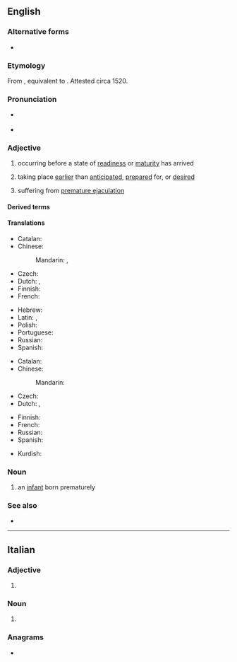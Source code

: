 {{also|prématuré|prémature}}
==English==
{{wikipedia}}

===Alternative forms===
* {{alter|en|præmature||archaic}}

===Etymology===
From {{der|en|la|praemātūrus}}, equivalent to {{af|en|pre-|mature}}. Attested circa 1520.

===Pronunciation===
* {{a|UK}} {{IPA|/ˌpɹɛ.məˈtjʊə/|/ˈpɹɛ.mə.tjə/|lang=en}}
* {{a|US}} {{IPA|/ˌpɹi.məˈtʊɹ/|/ˌpɹi.məˈtʃʊɹ/|lang=en}}

===Adjective===
{{en-adj}}

# occurring before a state of [[readiness]] or [[maturity]] has arrived
#: {{ux|en|a '''premature''' birth}}
#: {{ux|en|'''premature''' reports of the singer's death}}
# taking place [[earlier]] than [[anticipated]], [[prepared]] for, or [[desired]]
# {{lb|en|informal}} suffering from [[premature ejaculation]]

====Derived terms====
{{der4|en|premature antifascist|premature birth|premature ejaculation|prematurely}}

====Translations====
{{trans-top|occurring before a state of readiness or maturity}}
* Catalan: {{t|ca|prematur}}
* Chinese:
*: Mandarin: {{t|cmn|早产的}}, {{t|cmn|不成熟的}}
* Czech: {{t+|cs|předčasný}}
* Dutch: {{t+|nl|prematuur}}, {{t+|nl|voortijdig}}
* Finnish: {{t+|fi|ennenaikainen}}
* French: {{t+|fr|prématuré}}
{{trans-mid}}
* Hebrew: {{t|he|טרם לבגרות|tr=térem l'bagrút}}
* Latin: {{t|la|praecox}}, {{t|la|praecoquus}}
* Polish: {{t+|pl|przedwczesny}}
* Portuguese: {{t+|pt|prematuro}}
* Russian: {{t+|ru|преждевре́менный}}
* Spanish: {{t|es|prematuro}}
{{trans-bottom}}

{{trans-top|taking place earlier than anticipated}}
* Catalan: {{t|ca|prematur}}
* Chinese:
*: Mandarin: {{t|cmn|过早的}}
* Czech: {{t+|cs|předčasný}}
* Dutch: {{t+|nl|voorbarig}}, {{t+|nl|prematuur}}
{{trans-mid}}
* Finnish: {{t+|fi|ennenaikainen}}
* French: {{t+|fr|prématuré}}
* Russian: {{t+|ru|преждевре́менный}}
* Spanish: {{t|es|prematuro}}
{{trans-bottom}}

{{checktrans-top}}
* Kurdish: {{t+check|ku|پێشوه‌خت}}
{{trans-mid}}
{{trans-bottom}}

===Noun===
{{en-noun}}

# an [[infant]] born prematurely

===See also===
* {{l|en|get ahead of oneself}}

----

==Italian==

===Adjective===
{{head|it|adjective form}}

# {{it-adj form of|prematuro|f|pl}}

===Noun===
{{head|it|noun plural form|g=f-p}}

# {{plural of|it|prematura}}

===Anagrams===
* {{anagrams|it|premurate}}
